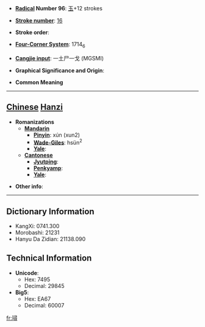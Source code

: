 * '''[[Wiktionary:Chinese radical index| Radical]] Number 96''': [[Wiktionary:Chinese radical index 玉|玉]]+12 strokes

* '''[[Wiktionary:Chinese total strokes index|Stroke number]]''': [[Wiktionary:Chinese total strokes index 16|16]]

* '''Stroke order''': 

* '''[[Wiktionary:Chinese four corner index|Four-Corner System]]''': 1714<sub>6</sub>

* '''[[Wiktionary:Chinese Cangjie index|Cangjie input]]''': 一土尸一戈 (MGSMI)

* '''Graphical Significance and Origin''': 

* '''Common Meaning'''

----

== [[Chinese]] [[Hanzi]] ==

* '''Romanizations'''
** '''[[Mandarin]]'''
*** '''[[Pinyin]]''': xún (xun2)
*** '''[[Wade-Giles]]''': hsün<sup>2</sup>
*** '''[[Yale]]''': 
** '''[[Cantonese]]'''
*** '''[[Jyutping]]''':
*** '''[[Penkyamp]]''': 
*** '''[[Yale]]''': 

* '''Other info''': 

----

== Dictionary Information ==

* KangXi: 0741.300
* Morobashi: 21231
* Hanyu Da Zidian: 21138.090

== Technical Information ==

* '''Unicode''':
** Hex: 7495
** Decimal: 29845
* '''Big5''':
** Hex: EA67
** Decimal: 60007

[[fr:璕]]